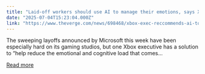 ```yaml
---
title: "Laid-off workers should use AI to manage their emotions, says Xbox exec"
date: "2025-07-04T15:23:04.000Z"
link: "https://www.theverge.com/news/698468/xbox-exec-reccommends-ai-to-laid-off-staff"
---
```


The sweeping layoffs announced by Microsoft this week have been especially hard on its gaming studios, but one Xbox executive has a solution to “help reduce the emotional and cognitive load that comes...

[Read more](https://www.theverge.com/news/698468/xbox-exec-reccommends-ai-to-laid-off-staff)
